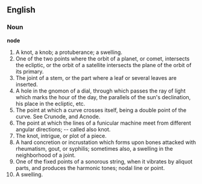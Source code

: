 ==English==

===Noun===

'''node'''

#A knot, a knob; a protuberance; a swelling.
#One of the two points where the orbit of a planet, or comet, intersects the ecliptic, or the orbit of a satellite intersects the plane of the orbit of its primary.
#The joint of a stem, or the part where a leaf or several leaves are inserted.
#A hole in the gnomon of a dial, through which passes the ray of light which marks the hour of the day, the parallels of the sun's declination, his place in the ecliptic, etc.
#The point at which a curve crosses itself, being a double point of the curve. See Crunode, and Acnode.
#The point at which the lines of a funicular machine meet from different angular directions; -- called also knot.
#The knot, intrigue, or plot of a piece.
#A hard concretion or incrustation which forms upon bones attacked with rheumatism, gout, or syphilis; sometimes also, a swelling in the neighborhood of a joint.
#One of the fixed points of a sonorous string, when it vibrates by aliquot parts, and produces the harmonic tones; nodal line or point.
#A swelling.